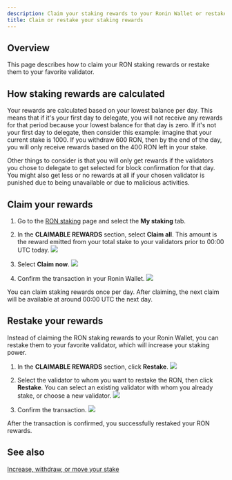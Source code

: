```yaml
---
description: Claim your staking rewards to your Ronin Wallet or restake them to a validator.
title: Claim or restake your staking rewards
---
```



## Overview

This page describes how to claim your RON staking rewards or restake them to your favorite validator.

## How staking rewards are calculated

Your rewards are calculated based on your lowest balance per day. This means that if it's your first day to delegate, you will not
receive any rewards for that period because your lowest balance for that day is zero.
If it's not your first day to delegate, then consider this example:
imagine that your current stake is 1000. If you withdraw 600 RON, then by the end of the day,
you will only receive rewards based on the 400 RON left in your stake.

Other things to consider is that you will only get rewards if the validators you chose to delegate to get selected for block confirmation for that day.
You might also get less or no rewards at all if your chosen validator is punished due to being unavailable or due to malicious activities.

## Claim your rewards

1. Go to the [RON staking](https://app.roninchain.com/staking) page and select
the **My staking** tab.
2. In the **CLAIMABLE REWARDS** section, select **Claim all**. This amount is
the reward emitted from your total stake to your validators prior to 00:00 UTC
today.
   <img src={claimStepOne} width={1440} />

3. Select **Claim now**.
   <img src={claimStepTwo} width={400} />

4. Confirm the transaction in your Ronin Wallet.
   <img src={claimConfirm} width={300} />

You can claim staking rewards once per day. After claiming, the next claim will be available at around 00:00 UTC 
the next day.

## Restake your rewards

Instead of claiming the RON staking rewards to your Ronin Wallet, you can restake them to your favorite validator, which will increase your staking power.

1. In the **CLAIMABLE REWARDS** section, click **Restake**.
   <img src={restakeStepOne} width={1440} />

2. Select the validator to whom you want to restake the RON, then click **Restake**. You can select an existing validator with whom you already stake, or choose a new validator.
   <img src={restakeStepTwo} width={400} />

3. Confirm the transaction.
   <img src={restakeConfirm} width={300} />

After the transaction is confirmed, you successfully restaked your RON rewards.

## See also

[Increase, withdraw, or move your stake](stake.mdx)